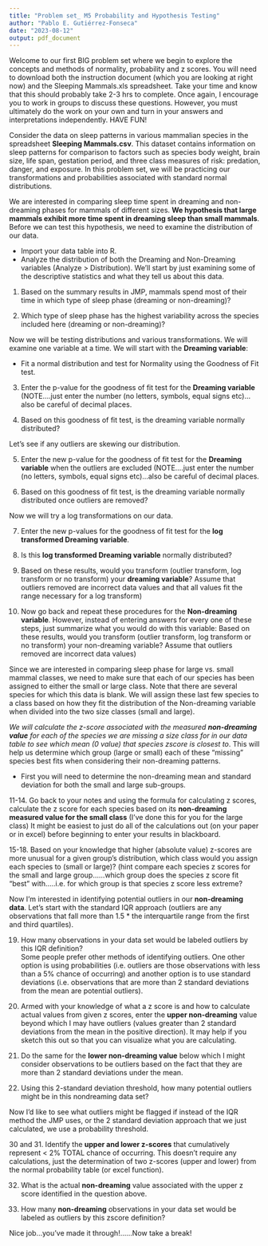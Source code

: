 ```yaml
---
title: "Problem set_ M5 Probability and Hypothesis Testing"
author: "Pablo E. Gutiérrez-Fonseca"
date: "2023-08-12"
output: pdf_document
---
```


Welcome to our first BIG problem set where we begin to explore the concepts and methods of
normality, probability and z scores. You will need to download both the instruction document (which you are looking at right now) and the Sleeping Mammals.xls spreadsheet. Take your time and know that this should probably take 2-3 hrs to complete. Once again, I encourage you to work in groups to discuss these questions. However, you must ultimately do the work on your own and turn in your answers and interpretations independently. HAVE FUN!

Consider the data on sleep patterns in various mammalian species in the spreadsheet **Sleeping Mammals.csv**. This dataset contains information on sleep patterns for comparison to factors such as species body weight, brain size, life span, gestation period, and three class measures of risk: predation, danger, and exposure. In this problem set, we will be practicing our transformations and probabilities associated with standard normal distributions.

We are interested in comparing sleep time spent in dreaming and non-dreaming phases for mammals of different sizes. **We hypothesis that large mammals exhibit more time spent in dreaming sleep than small mammals**. Before we can test this hypothesis, we need to examine the distribution of our data.

- Import your data table into R.
- Analyze the distribution of both the Dreaming and Non-Dreaming variables (Analyze >
Distribution). We’ll start by just examining some of the descriptive statistics and what they tell us about this data.

1. Based on the summary results in JMP, mammals spend most of their time in which type of
sleep phase (dreaming or non-dreaming)?  

2. Which type of sleep phase has the highest variability across the species included here
(dreaming or non-dreaming)?  


Now we will be testing distributions and various transformations. We will examine one variable at a time. We will start with the **Dreaming variable**:  

  - Fit a normal distribution and test for Normality using the Goodness of Fit test.

3. Enter the p-value for the goodness of fit test for the **Dreaming variable** (NOTE….just enter the number (no letters, symbols, equal signs etc)…also be careful of decimal places.  

4. Based on this goodness of fit test, is the dreaming variable normally distributed?  

Let’s see if any outliers are skewing our distribution.  

5. Enter the new p-value for the goodness of fit test for the **Dreaming variable** when the outliers are excluded (NOTE….just enter the number (no letters, symbols, equal signs
etc)…also be careful of decimal places.

6. Based on this goodness of fit test, is the dreaming variable normally distributed once
outliers are removed?  


Now we will try a log transformations on our data.  

7. Enter the new p-values for the goodness of fit test for the **log transformed Dreaming variable**.  

8. Is this **log transformed Dreaming variable** normally distributed?  

9.  Based on these results, would you transform (outlier transform, log transform or no
transform) your **dreaming variable**? Assume that outliers removed are incorrect data
values and that all values fit the range necessary for a log transform)  

10. Now go back and repeat these procedures for the **Non-dreaming variable**. However,
instead of entering answers for every one of these steps, just summarize what you would do
with this variable: Based on these results, would you transform (outlier transform, log
transform or no transform) your non-dreaming variable? Assume that outliers removed
are incorrect data values) 
\newpage

Since we are interested in comparing sleep phase for large vs. small mammal classes, we need to make sure that each of our species has been assigned to either the small or large class. Note that there are several species for which this data is blank. We will assign these last few species to a class based on how they fit the distribution of the Non-dreaming variable when divided into the two size classes (small and large).  

_We will calculate the z-score associated with the measured **non-dreaming value** for each of the species we are missing a size class for in our data table to see which mean (0 value) that species zscore is closest to_. This will help us determine which group (large or small) each of these “missing” species best fits when considering their non-dreaming patterns.

  - First you will need to determine the non-dreaming mean and standard deviation for both the small and large sub-groups. 

11-14. Go back to your notes and using the formula for calculating z scores, calculate the z score for each species based on its **non-dreaming measured value for the small class** (I’ve done this for you for the large class) It might be easiest to just do all of the calculations out (on your paper or in excel) before beginning to enter your results in blackboard.  

15-18. Based on your knowledge that higher (absolute value) z-scores are more unusual for a given group’s distribution, which class would you assign each species to (small or large)? (hint compare each species z scores for the small and large group……which group does the species z score fit “best” with…..i.e. for which group is that species z score less extreme?
\newpage

Now I’m interested in identifying potential outliers in our **non-dreaming data**.
Let’s start with the standard IQR approach (outliers are any observations that fall more than 1.5 * the interquartile range from the first and third quartiles). 

19. How many observations in your data set would be labeled outliers by this IQR definition?  
Some people prefer other methods of identifying outliers. One other option is using probabilities (i.e. outliers are those observations with less than a 5% chance of occurring) and another option is to use standard deviations (i.e. observations that are more than 2 standard deviations from the mean are potential outliers). 

20. Armed with your knowledge of what a z score is and how to calculate actual values from given z scores, enter the **upper non-dreaming** value beyond which I may have outliers (values greater than 2 standard deviations from the mean in the positive direction). It may help if you sketch this out so that you can visualize what you are calculating.  

21. Do the same for the **lower non-dreaming value** below which I might consider observations to be outliers based on the fact that they are more than 2 standard deviations under the mean.  

22. Using this 2-standard deviation threshold, how many potential outliers might be in this nondreaming data set?
\newpage

Now I’d like to see what outliers might be flagged if instead of the IQR method the JMP uses, or the 2 standard deviation approach that we just calculated, we use a probability threshold.

30 and 31. Identify the **upper and lower z-scores** that cumulatively represent < 2% TOTAL
chance of occurring. This doesn’t require any calculations, just the determination of two z-scores (upper and lower) from the normal probability table (or excel function).

32. What is the actual **non-dreaming** value associated with the upper z score identified in the question above.  

33. How many **non-dreaming** observations in your data set would be labeled as outliers by this zscore definition?  

Nice job…you’ve made it through!......Now take a break!
